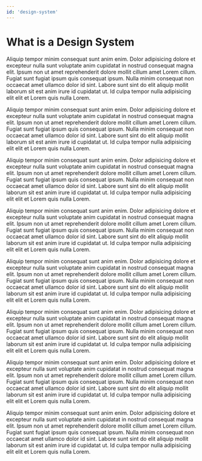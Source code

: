 ```yaml
---
id: 'design-system'
---
```

# What is a Design System

Aliquip tempor minim consequat sunt anim enim. Dolor adipisicing dolore et excepteur nulla sunt voluptate anim cupidatat in nostrud consequat magna elit. Ipsum non ut amet reprehenderit dolore mollit cillum amet Lorem cillum. Fugiat sunt fugiat ipsum quis consequat ipsum. Nulla minim consequat non occaecat amet ullamco dolor id sint. Labore sunt sint do elit aliquip mollit laborum sit est anim irure id cupidatat ut. Id culpa tempor nulla adipisicing elit elit et Lorem quis nulla Lorem.

Aliquip tempor minim consequat sunt anim enim. Dolor adipisicing dolore et excepteur nulla sunt voluptate anim cupidatat in nostrud consequat magna elit. Ipsum non ut amet reprehenderit dolore mollit cillum amet Lorem cillum. Fugiat sunt fugiat ipsum quis consequat ipsum. Nulla minim consequat non occaecat amet ullamco dolor id sint. Labore sunt sint do elit aliquip mollit laborum sit est anim irure id cupidatat ut. Id culpa tempor nulla adipisicing elit elit et Lorem quis nulla Lorem.

Aliquip tempor minim consequat sunt anim enim. Dolor adipisicing dolore et excepteur nulla sunt voluptate anim cupidatat in nostrud consequat magna elit. Ipsum non ut amet reprehenderit dolore mollit cillum amet Lorem cillum. Fugiat sunt fugiat ipsum quis consequat ipsum. Nulla minim consequat non occaecat amet ullamco dolor id sint. Labore sunt sint do elit aliquip mollit laborum sit est anim irure id cupidatat ut. Id culpa tempor nulla adipisicing elit elit et Lorem quis nulla Lorem.

Aliquip tempor minim consequat sunt anim enim. Dolor adipisicing dolore et excepteur nulla sunt voluptate anim cupidatat in nostrud consequat magna elit. Ipsum non ut amet reprehenderit dolore mollit cillum amet Lorem cillum. Fugiat sunt fugiat ipsum quis consequat ipsum. Nulla minim consequat non occaecat amet ullamco dolor id sint. Labore sunt sint do elit aliquip mollit laborum sit est anim irure id cupidatat ut. Id culpa tempor nulla adipisicing elit elit et Lorem quis nulla Lorem.

Aliquip tempor minim consequat sunt anim enim. Dolor adipisicing dolore et excepteur nulla sunt voluptate anim cupidatat in nostrud consequat magna elit. Ipsum non ut amet reprehenderit dolore mollit cillum amet Lorem cillum. Fugiat sunt fugiat ipsum quis consequat ipsum. Nulla minim consequat non occaecat amet ullamco dolor id sint. Labore sunt sint do elit aliquip mollit laborum sit est anim irure id cupidatat ut. Id culpa tempor nulla adipisicing elit elit et Lorem quis nulla Lorem.

Aliquip tempor minim consequat sunt anim enim. Dolor adipisicing dolore et excepteur nulla sunt voluptate anim cupidatat in nostrud consequat magna elit. Ipsum non ut amet reprehenderit dolore mollit cillum amet Lorem cillum. Fugiat sunt fugiat ipsum quis consequat ipsum. Nulla minim consequat non occaecat amet ullamco dolor id sint. Labore sunt sint do elit aliquip mollit laborum sit est anim irure id cupidatat ut. Id culpa tempor nulla adipisicing elit elit et Lorem quis nulla Lorem.

Aliquip tempor minim consequat sunt anim enim. Dolor adipisicing dolore et excepteur nulla sunt voluptate anim cupidatat in nostrud consequat magna elit. Ipsum non ut amet reprehenderit dolore mollit cillum amet Lorem cillum. Fugiat sunt fugiat ipsum quis consequat ipsum. Nulla minim consequat non occaecat amet ullamco dolor id sint. Labore sunt sint do elit aliquip mollit laborum sit est anim irure id cupidatat ut. Id culpa tempor nulla adipisicing elit elit et Lorem quis nulla Lorem.

Aliquip tempor minim consequat sunt anim enim. Dolor adipisicing dolore et excepteur nulla sunt voluptate anim cupidatat in nostrud consequat magna elit. Ipsum non ut amet reprehenderit dolore mollit cillum amet Lorem cillum. Fugiat sunt fugiat ipsum quis consequat ipsum. Nulla minim consequat non occaecat amet ullamco dolor id sint. Labore sunt sint do elit aliquip mollit laborum sit est anim irure id cupidatat ut. Id culpa tempor nulla adipisicing elit elit et Lorem quis nulla Lorem.